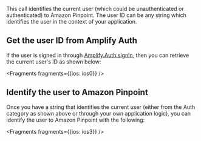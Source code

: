This call identifies the current user (which could be unauthenticated or authenticated) to Amazon Pinpoint. The user ID can be any string which identifies the user in the context of your application.

## Get the user ID from Amplify Auth

If the user is signed in through [Amplify.Auth.signIn](/lib/auth/signin), then you can retrieve the current user's ID as shown below:


<Fragments fragments={{ios: ios0}} />

## Identify the user to Amazon Pinpoint

Once you have a string that identifies the current user (either from the Auth category as shown above or through your own application logic), you can identify the user to Amazon Pinpoint with the following:


<Fragments fragments={{ios: ios3}} />
